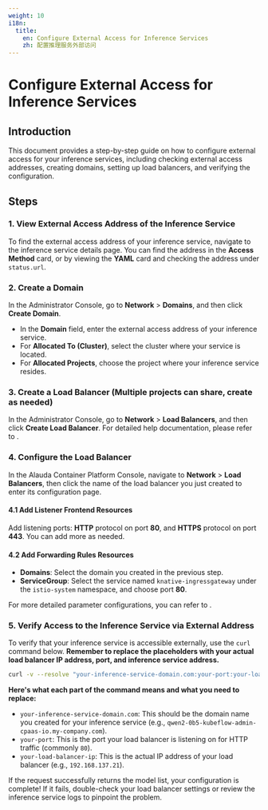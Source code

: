 ```yaml
---
weight: 10
i18n:
  title:
    en: Configure External Access for Inference Services
    zh: 配置推理服务外部访问
---
```


# Configure External Access for Inference Services

## Introduction

This document provides a step-by-step guide on how to configure external access for your inference services, including checking external access addresses, creating domains, setting up load balancers, and verifying the configuration.

## Steps

<Steps>

### 1. View External Access Address of the Inference Service

To find the external access address of your inference service, navigate to the inference service details page. You can find the address in the **Access Method** card, or by viewing the **YAML** card and checking the address under `status.url`.

### 2. Create a Domain

In the Administrator Console, go to **Network** > **Domains**, and then click **Create Domain**.
* In the **Domain** field, enter the external access address of your inference service.
* For **Allocated To (Cluster)**, select the cluster where your service is located.
* For **Allocated Projects**, choose the project where your inference service resides.

### 3. Create a Load Balancer (Multiple projects can share, create as needed)

In the Administrator Console, go to **Network** > **Load Balancers**, and then click **Create Load Balancer**. For detailed help documentation, please refer to <ExternalSiteLink name="acp" href="/configure/networking/how_to/create_loadbalancer.mdx" children="Configure Load Balancer" />.

### 4. Configure the Load Balancer

In the Alauda Container Platform Console, navigate to **Network** > **Load Balancers**, then click the name of the load balancer you just created to enter its configuration page.

#### 4.1 Add Listener Frontend Resources

Add listening ports: **HTTP** protocol on port **80**, and **HTTPS** protocol on port **443**. You can add more as needed.

#### 4.2 Add Forwarding Rules Resources

* **Domains**: Select the domain you created in the previous step.
* **ServiceGroup**: Select the service named `knative-ingressgateway` under the `istio-system` namespace, and choose port **80**.
 
For more detailed parameter configurations, you can refer to <ExternalSiteLink name="acp" href="/configure/networking/how_to/create_loadbalancer.mdx" children="Configure Load Balancer" />.

### 5. Verify Access to the Inference Service via External Address

To verify that your inference service is accessible externally, use the `curl` command below. **Remember to replace the placeholders with your actual load balancer IP address, port, and inference service address.**


```bash
curl -v --resolve "your-inference-service-domain.com:your-port:your-load-balancer-ip" http://your-inference-service-domain.com/v1/models
```
**Here's what each part of the command means and what you need to replace:**

* `your-inference-service-domain.com`: This should be the domain name you created for your inference service (e.g., `qwen2-0b5-kubeflow-admin-cpaas-io.my-company.com`).
* `your-port`: This is the port your load balancer is listening on for HTTP traffic (commonly `80`).
* `your-load-balancer-ip`: This is the actual IP address of your load balancer (e.g., `192.168.137.21`).

If the request successfully returns the model list, your configuration is complete! If it fails, double-check your load balancer settings or review the inference service logs to pinpoint the problem.
</Steps>